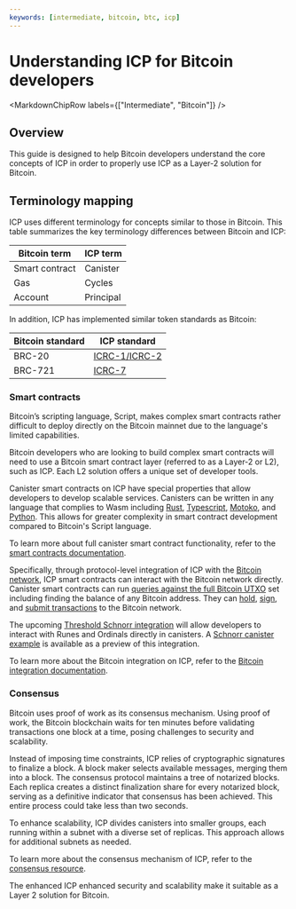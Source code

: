 ```yaml
---
keywords: [intermediate, bitcoin, btc, icp]
---
```


# Understanding ICP for Bitcoin developers

<MarkdownChipRow labels={["Intermediate", "Bitcoin"]} />

## Overview
This guide is designed to help Bitcoin developers understand the core concepts of ICP in order to properly use ICP as a Layer-2 solution for Bitcoin.

## Terminology mapping

ICP uses different terminology for concepts similar to those in Bitcoin. This table summarizes the key terminology differences between Bitcoin and ICP:

|Bitcoin term   | ICP term |
|---------------|----------|
| Smart contract| Canister |
| Gas           | Cycles   |
| Account       | Principal|

In addition, ICP has implemented similar token standards as Bitcoin:

| Bitcoin standard | ICP standard |
|------------------|--------------|
| BRC-20           | [ICRC-1/ICRC-2](../../../../references/icrc1-standard) |
| BRC-721          | [ICRC-7](https://github.com/dfinity/ICRC/blob/icrc7-wg-draft/ICRCs/ICRC-7/ICRC-7.md)|

### Smart contracts

Bitcoin’s scripting language, Script, makes complex smart contracts rather difficult to deploy directly on the Bitcoin mainnet due to the language's limited capabilities.

Bitcoin developers who are looking to build complex smart contracts will need to use a Bitcoin smart contract layer (referred to as a Layer-2 or L2), such as ICP. Each L2 solution offers a unique set of developer tools. 

Canister smart contracts on ICP have special properties that allow developers to develop scalable services. Canisters can be written in any language that complies to Wasm including [Rust](/docs/current/developer-docs/backend/rust/), [Typescript](/docs/current/developer-docs/backend/Typescript), [Motoko](/docs/current/motoko/main/getting-started/motoko-introduction), and [Python](/docs/current/developer-docs/backend/python/). This allows for greater complexity in smart contract development compared to Bitcoin's Script language.

To learn more about full canister smart contract functionality, refer to the [smart contracts documentation](/docs/current/developer-docs/smart-contracts/overview/introduction).

Specifically, through protocol-level integration of ICP with the [Bitcoin network](docs/current/developer-docs/multi-chain/bitcoin/overview), ICP smart contracts can interact with the Bitcoin network directly. Canister smart contracts can run [queries against the full Bitcoin UTXO](/docs/current/developer-docs/multi-chain/bitcoin/using-btc/read-state) set including finding the balance of any Bitcoin address. They can [hold](/docs/current/developer-docs/multi-chain/bitcoin/using-btc/generate-addresses), [sign](/docs/current/developer-docs/multi-chain/bitcoin/using-btc/sign-transactions), and [submit transactions](/docs/current/developer-docs/multi-chain/bitcoin/using-btc/submit-transactions) to the Bitcoin network. 

The upcoming [Threshold Schnorr integration](https://forum.dfinity.org/t/threshold-schnorr-facilitating-brc-20-trading-solana-integration-certificate-signing-and-more/28993) will allow developers to interact with Runes and Ordinals directly in canisters. A [Schnorr canister example](https://github.com/domwoe/schnorr_canister/) is available as a preview of this integration.

To learn more about the Bitcoin integration on ICP, refer to the [Bitcoin integration documentation](docs/current/developer-docs/multi-chain/bitcoin/overview).

### Consensus
Bitcoin uses proof of work as its consensus mechanism. Using proof of work, the Bitcoin blockchain waits for ten minutes before validating transactions one block at a time, posing challenges to security and scalability.

Instead of imposing time constraints, ICP relies of cryptographic signatures to finalize a block. A block maker selects available messages, merging them into a block. The consensus protocol maintains a tree of notarized blocks. Each replica creates a distinct finalization share for every notarized block, serving as a definitive indicator that consensus has been achieved. This entire process could take less than two seconds. 

To enhance scalability, ICP divides canisters into smaller groups, each running within a subnet with a diverse set of replicas. This approach allows for additional subnets as needed. 

To learn more about the consensus mechanism of ICP, refer to the [consensus resource](https://internetcomputer.org/how-it-works/consensus). 

The enhanced ICP enhanced security and scalability make it suitable as a Layer 2 solution for Bitcoin.